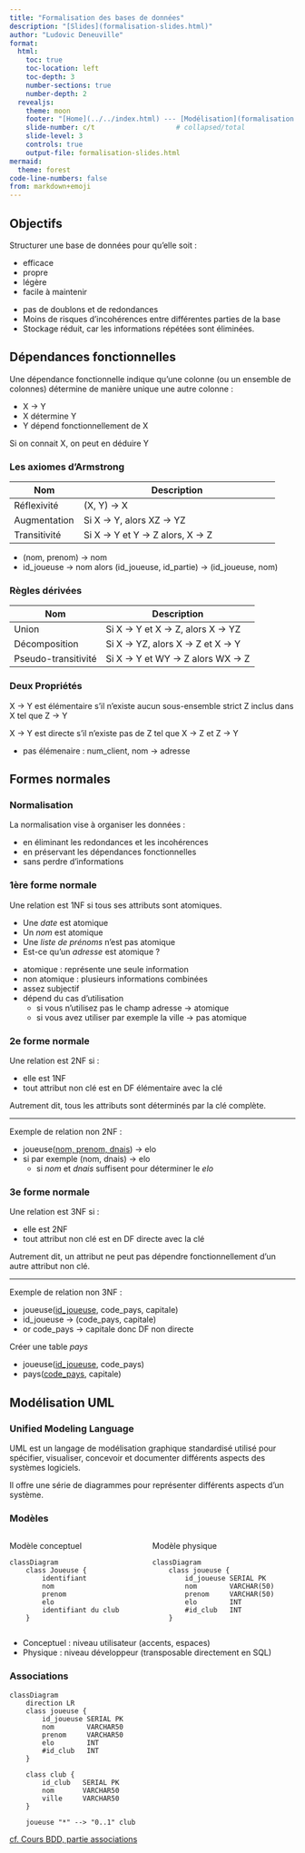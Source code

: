 ```yaml
---
title: "Formalisation des bases de données"
description: "[Slides](formalisation-slides.html)"
author: "Ludovic Deneuville"
format: 
  html:
    toc: true
    toc-location: left
    toc-depth: 3
    number-sections: true
    number-depth: 2
  revealjs:
    theme: moon
    footer: "[Home](../../index.html) --- [Modélisation](formalisation.html)"
    slide-number: c/t                    # collapsed/total
    slide-level: 3
    controls: true
    output-file: formalisation-slides.html
mermaid:
  theme: forest
code-line-numbers: false
from: markdown+emoji
---
```



## Objectifs {.unnumbered}

Structurer une base de données pour qu'elle soit :

- efficace
- propre
- légère
- facile à maintenir

:::{.notes}
- pas de doublons et de redondances
- Moins de risques d'incohérences entre différentes parties de la base
- Stockage réduit, car les informations répétées sont éliminées.
:::

## Dépendances fonctionnelles

::: {.callout-note title="Définition"}
Une dépendance fonctionnelle indique qu'une colonne (ou un ensemble de colonnes) détermine de manière unique une autre colonne :

- X → Y
- X détermine Y
- Y dépend fonctionnellement de X
:::

:::{.notes}
Si on connait X, on peut en déduire Y
:::

### Les axiomes d'Armstrong

| **Nom**            | **Description**                                       |
|--------------------|-------------------------------------------------------|
| Réflexivité        | (X, Y) → X                                            |
| Augmentation       | Si X → Y, alors XZ → YZ                               |
| Transitivité       | Si X → Y et Y → Z alors, X → Z                        |

:::{.notes}
- (nom, prenom) → nom
- id_joueuse → nom alors (id_joueuse, id_partie) → (id_joueuse, nom)
:::

### Règles dérivées

| **Nom**             | **Description**                 |
|---------------------|---------------------------------|
| Union               | Si X → Y et X → Z, alors X → YZ |
| Décomposition       | Si X → YZ, alors X → Z et X → Y |
| Pseudo-transitivité | Si X → Y et WY → Z alors WX → Z |


### Deux Propriétés

::: {.callout-note title="Dépendance Fonctionnelle Élémentaire"}
X → Y est élémentaire s'il n'existe aucun sous-ensemble strict Z inclus dans X tel que Z → Y
:::

::: {.callout-note title="Dépendance Fonctionnelle Directe"}
X → Y est directe s'il n'existe pas de Z tel que X → Z et Z → Y
:::

:::{.notes}
- pas élémenaire : num_client, nom → adresse
:::

## Formes normales

### Normalisation

::: {.callout-note title="Définition"}
La normalisation vise à organiser les données :

- en éliminant les redondances et les incohérences
- en préservant les dépendances fonctionnelles
- sans perdre d'informations
:::

### 1ère forme normale

::: {.callout-note title="Définition"}
Une relation est 1NF si tous ses attributs sont atomiques.
:::

- Une *date* est atomique
- Un *nom* est atomique
- Une *liste de prénoms* n'est pas atomique
- Est-ce qu'un *adresse* est atomique ?


:::{.notes}
- atomique : représente une seule information
- non atomique : plusieurs informations combinées
- assez subjectif
- dépend du cas d'utilisation
  - si vous n'utilisez pas le champ adresse -> atomique
  - si vous avez utiliser par exemple la ville -> pas atomique
:::

### 2e forme normale

::: {.callout-note title="Définition"}
Une relation est 2NF si :

- elle est 1NF
- tout attribut non clé est en DF élémentaire avec la clé

Autrement dit, tous les attributs sont déterminés par la clé complète.
:::


---

Exemple de relation non 2NF :

- joueuse([nom, prenom, dnais]{.underline}) → elo
- si par exemple (nom, dnais) → elo
  - si *nom* et *dnais* suffisent pour déterminer le *elo*


### 3e forme normale

::: {.callout-note title="Définition"}
Une relation est 3NF si :

- elle est 2NF
- tout attribut non clé est en DF directe avec la clé

Autrement dit, un attribut ne peut pas dépendre fonctionnellement d'un autre attribut non clé.
:::

---

Exemple de relation non 3NF :

- joueuse([id_joueuse]{.underline}, code_pays, capitale)
- id_joueuse → (code_pays, capitale)
- or code_pays → capitale donc DF non directe


::: {.callout-tip title="Passer en 3NF"}
Créer une table *pays*

- joueuse([id_joueuse]{.underline}, code_pays)
- pays([code_pays]{.underline}, capitale)

:::



## Modélisation UML

### Unified Modeling Language

::: {.callout-note title="Définition"}
UML est un langage de modélisation graphique standardisé utilisé pour spécifier, visualiser, concevoir et documenter différents aspects des systèmes logiciels. 

Il offre une série de diagrammes pour représenter différents aspects d'un système.
:::

### Modèles {background-color="beige"}

::::::{.columns}
:::{.column}
Modèle conceptuel

```mermaid
classDiagram
    class Joueuse {
        identifiant
        nom
        prenom
        elo
        identifiant du club
    }
```
:::

:::{.column}
Modèle physique

```mermaid
classDiagram
    class joueuse {
        id_joueuse SERIAL PK
        nom        VARCHAR(50)
        prenom     VARCHAR(50)
        elo        INT
        #id_club   INT
    }
```
:::
::::::

:::{.notes}
- Conceptuel : niveau utilisateur (accents, espaces)
- Physique : niveau développeur (transposable directement en SQL)
:::

### Associations {background-color="beige"}

```mermaid
classDiagram
    direction LR
    class joueuse {
        id_joueuse SERIAL PK
        nom        VARCHAR50
        prenom     VARCHAR50
        elo        INT
        #id_club   INT
    }
    
    class club {
        id_club   SERIAL PK
        nom       VARCHAR50
        ville     VARCHAR50
    }

    joueuse "*" --> "0..1" club
```


[cf. Cours BDD, partie associations](./bases-de-donnees.qmd#associations)


